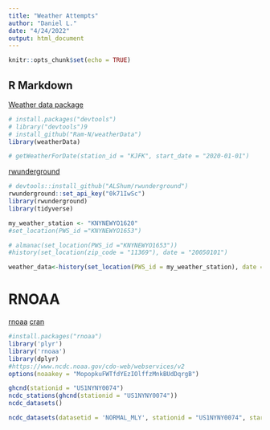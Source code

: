 ```yaml
---
title: "Weather Attempts"
author: "Daniel L."
date: "4/24/2022"
output: html_document
---
```


```r
knitr::opts_chunk$set(echo = TRUE)
```

## R Markdown

[Weather data package](https://www.rdocumentation.org/packages/weatherData/versions/0.5.0)
```r
# install.packages("devtools")
# library("devtools")9
# install_github("Ram-N/weatherData")
library(weatherData)
```

```r
# getWeatherForDate(station_id = "KJFK", start_date = "2020-01-01")
```

[rwunderground](https://cran.r-project.org/web/packages/rwunderground/README.html)

```r
# devtools::install_github("ALShum/rwunderground")
rwunderground::set_api_key("0k71IwSc")
library(rwunderground)
library(tidyverse)
```

```r
my_weather_station <- "KNYNEWYO1620"
#set_location(PWS_id ="KNYNEWYO1653")
```
```r
# almanac(set_location(PWS_id ="KNYNEWYO1653"))
#history(set_location(zip_code = "11369"), date = "20050101")
```
```r
weather_data<-history(set_location(PWS_id = my_weather_station), date = "20170801")
```

# RNOAA

[rnoaa](https://docs.ropensci.org/rnoaa/)
[cran](https://cran.r-project.org/web/packages/rnoaa/rnoaa.pdf)

```r
#install.packages("rnoaa")
library('plyr')
library('rnoaa')
library(dplyr)
#https://www.ncdc.noaa.gov/cdo-web/webservices/v2
options(noaakey = "MopopkuFWTfdYEzIOlffzMnkBUdDqrgB")
```

```r
ghcnd(stationid = "US1NYNY0074")
ncdc_stations(ghcnd(stationid = "US1NYNY0074"))
ncdc_datasets()
```

```r
ncdc_datasets(datasetid = 'NORMAL_MLY', stationid = "US1NYNY0074", startdate = 2022-01-01, enddate = 2022-03-01)
```

